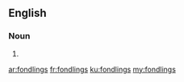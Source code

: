 ==English==

===Noun===
{{head|en}}

# {{plural of|fondling}}

[[ar:fondlings]]
[[fr:fondlings]]
[[ku:fondlings]]
[[my:fondlings]]